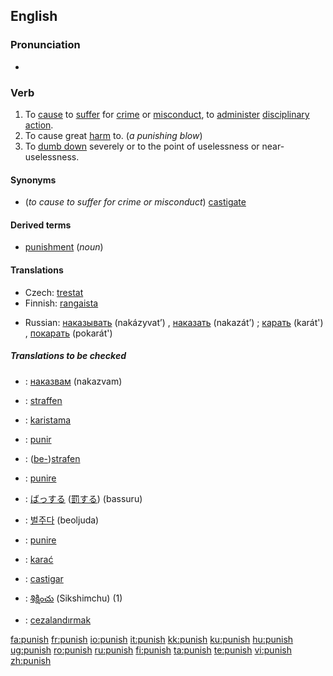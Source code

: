 {{wikipedia}}

==English==

===Pronunciation===
*{{audio|en-us-punish.ogg|Audio (US)}}

===Verb===
{{en-verb|punish|es}}
# To [[cause]] to [[suffer]] for [[crime]] or [[misconduct]], to [[administer]] [[disciplinary]] [[action]]. 
# To cause great [[harm]] to. (''a punishing blow'')
# To [[dumb down]] severely or to the point of uselessness or near-uselessness.

====Synonyms====
*(''to cause to suffer for crime or misconduct'') [[castigate]]

====Derived terms====
*[[punishment]] (''noun'')

====Translations====
{{trans-top|To cause to suffer for crime or misconduct}}
*Czech: [[trestat]]
*Finnish: [[rangaista]]
{{trans-mid}}
*Russian: [[наказывать]] (nakázyvat’) {{impf}}, [[наказать]] (nakazát’) {{pf}}; [[карать]] (karát') {{impf}}, [[покарать]] (pokarát') {{pf}}
{{trans-bottom}}
{{trans-top|To cause great harm to}}
{{trans-mid}}
{{trans-bottom}}
{{trans-top|To dumb down severely or to the point of uselessness or near-uselessness}}
{{trans-mid}}
{{trans-bottom}}

=====Translations to be checked=====
{{checktrans}}
{{top}}
*{{ttbc|Bulgarian}}: [[наказвам]] (nakazvam)
*{{ttbc|Dutch}}: [[straffen]]
*{{ttbc|Estonian}}: [[karistama]]
*{{ttbc|French}}: [[punir]]
*{{ttbc|German}}: ([[bestrafen|be-]])[[strafen]]
*{{ttbc|Italian}}: [[punire]]
*{{ttbc|Japanese}}: [[ばっする]] ([[罰]]する) (bassuru)
{{mid}}
*{{ttbc|Korean}}: [[벌주다]] (beoljuda)
*{{ttbc|Latin}}: [[punire]]
*{{ttbc|Polish}}: [[karać]]
*{{ttbc|Spanish}}: [[castigar]]
*{{ttbc|Telugu}}: [[శిక్షించు]] (Sikshimchu) (1)
*{{ttbc|Turkish}}: [[cezalandırmak]]
{{bottom}}

[[fa:punish]]
[[fr:punish]]
[[io:punish]]
[[it:punish]]
[[kk:punish]]
[[ku:punish]]
[[hu:punish]]
[[ug:punish]]
[[ro:punish]]
[[ru:punish]]
[[fi:punish]]
[[ta:punish]]
[[te:punish]]
[[vi:punish]]
[[zh:punish]]